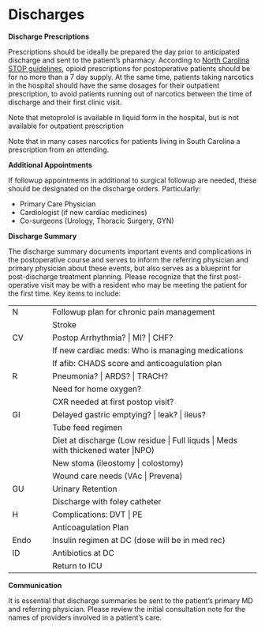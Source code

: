 # Discharges

**Discharge Prescriptions**

Prescriptions should be ideally be prepared the day prior to anticipated discharge and sent to the patient's pharmacy. According to [North Carolina STOP guidelines](https://www.ncmedboard.org/images/uploads/license_applications/STOPAct-focusedFAQs-Sept2019.pdf), opioid prescriptions for postoperative patients should be for no more than a 7 day supply. At the same time, patients taking narcotics in the hospital should have the same dosages for their outpatient prescription, to avoid patients running out of narcotics between the time of discharge and their first clinic visit.

Note that metoprolol is available in liquid form in the hospital, but is not available for outpatient prescription

Note that in many cases narcotics for patients living in South Carolina a prescription from an attending. 

**Additional Appointments**

If followup appointments in additional to surgical followup are needed, these should be designated on the discharge orders. Particularly:

-   Primary Care Physician
-   Cardiologist (if new cardiac medicines)
-   Co-surgeons (Urology, Thoracic Surgery, GYN)

**Discharge Summary**

The discharge summary documents important events and complications in the postoperative course and serves to inform the referring physician and primary physician about these events, but also serves as a blueprint for post-discharge treatment planning. Please recognize that the first post-operative visit may be with a resident who may be meeting the patient for the first time. Key items to include:

|      |                                                                                   |
|------------|------------------------------------------------------------|
| N    | Followup plan for chronic pain management                                         |
|      | Stroke                                                                            |
| CV   | Postop Arrhythmia? \| MI? \| CHF?                                                 |
|      | If new cardiac meds: Who is managing medications                                  |
|      | If afib: CHADS score and anticoagulation plan                                     |
| R    | Pneumonia? \| ARDS? \| TRACH?                                                     |
|      | Need for home oxygen?                                                             |
|      | CXR needed at first postop visit?                                                 |
| GI   | Delayed gastric emptying? \| leak? \| ileus?                                      |
|      | Tube feed regimen                                                                 |
|      | Diet at discharge (Low residue \| Full liquds \| Meds with thickened water \|NPO) |
|      | New stoma (ileostomy \| colostomy)                                                |
|      | Wound care needs (VAc \| Prevena)                                                 |
| GU   | Urinary Retention                                                                 |
|      | Discharge with foley catheter                                                     |
| H    | Complications: DVT \| PE                                                          |
|      | Anticoagulation Plan                                                              |
| Endo | Insulin regimen at DC (dose will be in med rec)                                   |
| ID   | Antibiotics at DC                                                                 |
|      | Return to ICU                                                                     |

**Communication**

It is essential that discharge summaries be sent to the patient’s primary MD and referring physician. Please review the initial consultation note for the names of providers involved in a patient’s care.
